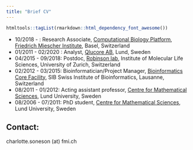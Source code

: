 ```yaml
---
title: "Brief CV"
---
```


```r
htmltools::tagList(rmarkdown::html_dependency_font_awesome())
```

- 10/2018 - : Research Associate, [Computational Biology Platform](https://www.fmi.ch/research/platforms/platform.html?plt=115), [Friedrich Miescher Institute](https://www.fmi.ch/), Basel, Switzerland
- 01/2011 - 02/2020 : Analyst, [Qlucore AB](http://qlucore.com), Lund, Sweden
- 04/2015 - 09/2018: Postdoc, [Robinson lab](https://robinsonlabuzh.github.io/), Institute of Molecular Life Sciences, University of Zurich, Switzerland
- 02/2012 - 03/2015: Bioinformatician/Project Manager, [Bioinformatics Core Facility](http://bcf.isb-sib.ch), SIB Swiss Institute of Bioinformatics, Lausanne, Switzerland
- 08/2011 - 01/2012: Acting assistant professor, [Centre for Mathematical Sciences](http://maths.lu.se), Lund University, Sweden
- 08/2006 - 07/2011: PhD student, [Centre for Mathematical Sciences](http://maths.lu.se), Lund University, Sweden

## Contact:
<i class="fa fa-envelope-o"></i> charlotte.soneson (at) fmi.ch




